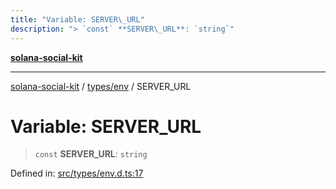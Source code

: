 ```yaml
---
title: "Variable: SERVER\_URL"
description: "> `const` **SERVER\_URL**: `string`"
---
```


[**solana-social-kit**](../../../README.mdx)

***

[solana-social-kit](../../../README.mdx) / [types/env](../README.mdx) / SERVER\_URL

# Variable: SERVER\_URL

> `const` **SERVER\_URL**: `string`

Defined in: [src/types/env.d.ts:17](https://github.com/SendArcade/solana-app-kit/blob/bd4b3556b8f469c27ebb06f4df65b3a36b43ba3b/src/types/env.d.ts#L17)
